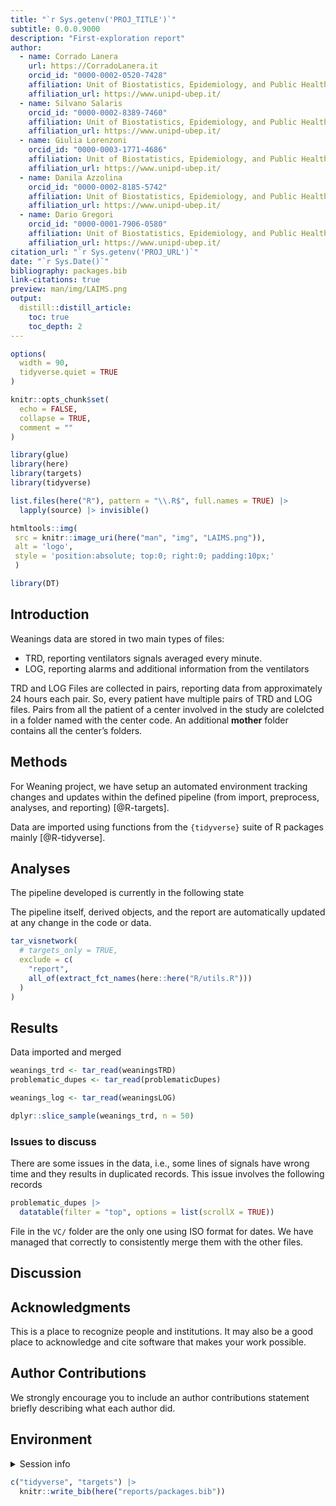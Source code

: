 ```yaml
---
title: "`r Sys.getenv('PROJ_TITLE')`"
subtitle: 0.0.0.9000
description: "First-exploration report"
author:
  - name: Corrado Lanera
    url: https://CorradoLanera.it
    orcid_id: "0000-0002-0520-7428"
    affiliation: Unit of Biostatistics, Epidemiology, and Public Health
    affiliation_url: https://www.unipd-ubep.it/
  - name: Silvano Salaris
    orcid_id: "0000-0002-8389-7460"
    affiliation: Unit of Biostatistics, Epidemiology, and Public Health
    affiliation_url: https://www.unipd-ubep.it/
  - name: Giulia Lorenzoni
    orcid_id: "0000-0003-1771-4686"
    affiliation: Unit of Biostatistics, Epidemiology, and Public Health
    affiliation_url: https://www.unipd-ubep.it/
  - name: Danila Azzolina
    orcid_id: "0000-0002-8185-5742"
    affiliation: Unit of Biostatistics, Epidemiology, and Public Health
    affiliation_url: https://www.unipd-ubep.it/
  - name: Dario Gregori
    orcid_id: "0000-0001-7906-0580"
    affiliation: Unit of Biostatistics, Epidemiology, and Public Health
    affiliation_url: https://www.unipd-ubep.it/
citation_url: "`r Sys.getenv('PROJ_URL')`"
date: "`r Sys.Date()`"
bibliography: packages.bib
link-citations: true
preview: man/img/LAIMS.png
output:
  distill::distill_article:
    toc: true
    toc_depth: 2
---
```


<!-- DON'T RENDER THE REPORT BY HAND DIRECTLY! -->
<!-- use `targets::tar_make()` instead -->


```r
options(
  width = 90,
  tidyverse.quiet = TRUE
)

knitr::opts_chunk$set(
  echo = FALSE,
  collapse = TRUE,
  comment = ""
)

library(glue)
library(here)
library(targets)
library(tidyverse)

list.files(here("R"), pattern = "\\.R$", full.names = TRUE) |>
  lapply(source) |> invisible()
```


```r
htmltools::img(
 src = knitr::image_uri(here("man", "img", "LAIMS.png")),
 alt = 'logo',
 style = 'position:absolute; top:0; right:0; padding:10px;'
 )
```


```r
library(DT)
```

## Introduction

Weanings data are stored in two main types of files: 

- TRD, reporting ventilators signals averaged every minute.
- LOG, reporting alarms and additional information from the ventilators

TRD and LOG Files are collected in pairs, reporting data from
approximately 24 hours each pair. So, every patient have multiple pairs
of TRD and LOG files. Pairs from all the patient of a center involved 
in the study are colelcted in a folder named with the center code. An
additional __mother__ folder contains all the center's folders.

## Methods


For Weaning project, we have setup an automated environment
tracking changes and updates within the defined pipeline (from import,
preprocess, analyses, and reporting) [@R-targets].

Data are imported using functions from the `{tidyverse}` suite
of R packages mainly [@R-tidyverse].


## Analyses



The pipeline developed is currently in the following state

<aside>
The pipeline itself, derived objects, and the report are automatically
updated at any change in the code or data.
</aside>

```r
tar_visnetwork(
  # targets_only = TRUE,
  exclude = c(
    "report",
    all_of(extract_fct_names(here::here("R/utils.R")))
  )
)
```


## Results


Data imported and merged

```r
weanings_trd <- tar_read(weaningsTRD)
problematic_dupes <- tar_read(problematicDupes)

weanings_log <- tar_read(weaningsLOG)

```



```r
dplyr::slice_sample(weanings_trd, n = 50)
```


### Issues to discuss

There are some issues in the data, i.e., some lines of signals have
wrong time and they results in duplicated records. This issue involves
the following records

```r
problematic_dupes |> 
  datatable(filter = "top", options = list(scrollX = TRUE))
```


File in the `VC/` folder are the only one using ISO format for dates.
We have managed that correctly to consistently merge them with the other files.

## Discussion




## Acknowledgments {.appendix}

This is a place to recognize people and institutions. It may also be a good place
to acknowledge and cite software that makes your work possible.

## Author Contributions {.appendix}

We strongly encourage you to include an author contributions statement briefly 
describing what each author did.





## Environment {.appendix}

<details>
  <summary>Session info</summary>
```r
devtools::session_info()
```
</details>

```r
c("tidyverse", "targets") |> 
  knitr::write_bib(here("reports/packages.bib"))
```

